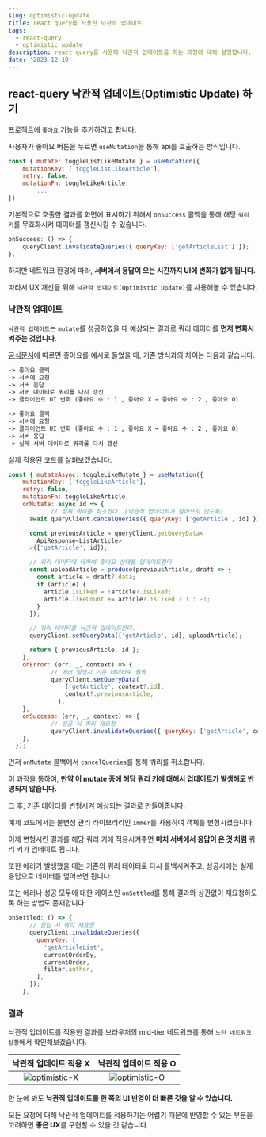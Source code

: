 ```yaml
---
slug: optimistic-update
title: react query를 사용한 낙관적 업데이트
tags:
  - react-query
  - optimistic update
description: react query를 사용해 낙관적 업데이트를 하는 과정에 대해 설명합니다.
date: '2023-12-19'
---
```


## react-query 낙관적 업데이트(Optimistic Update) 하기

프로젝트에 `좋아요` 기능을 추가하려고 합니다.

사용자가 좋아요 버튼을 누르면 `useMutation`을 통해 api를 호출하는 방식입니다.

```jsx title="useMutation"
const { mutate: toggleListLikeMutate } = useMutation({
    mutationKey: ['toggleListLikeArticle'],
    retry: false,
    mutationFn: toggleLikeArticle,
		...
})
```

기본적으로 호출한 결과를 화면에 표시하기 위해서 `onSuccess` 콜백을 통해 해당 `쿼리 키`를 무효화시켜 데이터를 갱신시킬 수 있습니다.

```jsx title="onSuccess"
onSuccess: () => {
    queryClient.invalidateQueries({ queryKey: ['getArticleList'] });
},
```

하지만 네트워크 환경에 따라, **서버에서 응답이 오는 시간까지 UI에 변화가 없게 됩니다.**

따라서 UX 개선을 위해 `낙관적 업데이트(Optimistic Update)`를 사용해볼 수 있습니다.

### 낙관적 업데이트

`낙관적 업데이트`는 `mutate`를 성공하였을 때 예상되는 결과로 쿼리 데이터를 **먼저 변화시켜주는 것입니다.**

[공식문서](https://tanstack.com/query/latest/docs/react/guides/optimistic-updates)에 따르면 좋아요를 예시로 들었을 때, 기존 방식과의 차이는 다음과 같습니다.

```markdown {5} title="낙관적 업데이트 적용 X"
-> 좋아요 클릭
-> 서버에 요청
-> 서버 응답
-> 서버 데이터로 쿼리를 다시 갱신
-> 클라이언트 UI 변화 (좋아요 수 : 1 , 좋아요 X → 좋아요 수 : 2 , 좋아요 O)
```

```markdown {3} title="낙관적 업데이트 적용 O"
-> 좋아요 클릭
-> 서버에 요청
-> 클라이언트 UI 변화 (좋아요 수 : 1 , 좋아요 X → 좋아요 수 : 2 , 좋아요 O)
-> 서버 응답
-> 실제 서버 데이터로 쿼리를 다시 갱신
```

실제 적용된 코드를 살펴보겠습니다.

```jsx title="useToggleLike"
const { mutateAsync: toggleLikeMutate } = useMutation({
    mutationKey: ['toggleLikeArticle'],
    retry: false,
    mutationFn: toggleLikeArticle,
    onMutate: async id => {
			// 상세 쿼리를 취소한다. (낙관적 업데이트가 덮어쓰지 않도록)
      await queryClient.cancelQueries({ queryKey: ['getArticle', id] });

      const previousArticle = queryClient.getQueryData<
        ApiResponse<ListArticle>
      >(['getArticle', id]);

      // 쿼리 데이터에 대하여 좋아요 상태를 업데이트한다.
      const uploadArticle = produce(previousArticle, draft => {
        const article = draft?.data;
        if (article) {
          article.isLiked = !article?.isLiked;
          article.likeCount += article?.isLiked ? 1 : -1;
        }
      });

      // 쿼리 데이터를 낙관적 업데이트한다.
      queryClient.setQueryData(['getArticle', id], uploadArticle);

      return { previousArticle, id };
    },
    onError: (err, _, context) => {
			// 에러 발생시 기존 데이터로 롤백
			queryClient.setQueryData(
		        ['getArticle', context?.id],
		        context?.previousArticle,
		      );
    },
    onSuccess: (err, _, context) => {
			// 성공 시 쿼리 재요청
			queryClient.invalidateQueries({ queryKey: ['getArticle', context?.id] });
    },
  });
```

먼저 `onMutate` 콜백에서 `cancelQueries`를 통해 쿼리를 취소합니다.

이 과정을 통하여, **만약 이 mutate 중에 해당 쿼리 키에 대해서 업데이트가 발생해도 반영되지 않습니다.**

그 후, 기존 데이터를 변형시켜 예상되는 결과로 만들어줍니다.

예제 코드에서는 불변성 관리 라이브러리인 `immer`를 사용하여 객체를 변형시켰습니다.

이제 변형시킨 결과를 해당 쿼리 키에 적용시켜주면 **마치 서버에서 응답이 온 것 처럼** 쿼리 키가 업데이트 됩니다.

또한 에러가 발생했을 때는 기존의 쿼리 데이터로 다시 롤백시켜주고, 성공시에는 실제 응답으로 데이터를 덮어쓰면 됩니다.

또는 에러나 성공 모두에 대한 케이스인 `onSettled`를 통해 결과와 상관없이 재요청하도록 하는 방법도 존재합니다.

```jsx title="onSettled"
onSettled: () => {
      // 응답 시 쿼리 재요청
      queryClient.invalidateQueries({
        queryKey: [
          'getArticleList',
          currentOrderBy,
          currentOrder,
          filter.author,
        ],
      });
    },
```

### 결과

낙관적 업데이트를 적용한 결과를 브라우저의 mid-tier 네트워크를 통해 `느린 네트워크 상황`에서 확인해보겠습니다.

|                         낙관적 업데이트 적용 X                         |                         낙관적 업데이트 적용 O                         |
| :--------------------------------------------------------------------: | :--------------------------------------------------------------------: |
| ![optimistic-X](/public/posts/blog/optimistic-update/optimistic-X.gif) | ![optimistic-O](/public/posts/blog/optimistic-update/optimistic-O.gif) |

한 눈에 봐도 **낙관적 업데이트를 한 쪽의 UI 반영이 더 빠른 것을 알 수 있습니다.**

모든 요청에 대해 낙관적 업데이트를 적용하기는 어렵기 때문에 반영할 수 있는 부분을 고려하면 **좋은 UX**를 구현할 수 있을 것 같습니다.
